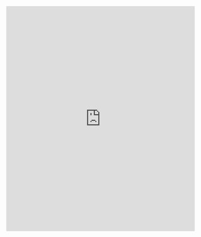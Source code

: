 <iframe
  src="https://calendar.google.com/calendar/embed?height=600&wkst=1&bgcolor=%23ffffff&ctz=Europe%2FRome&showPrint=0&showTabs=0&mode=AGENDA&title=Turni%20Predicatori&showTz=0&showDate=1&showNav=1&src=NTcyMTE5MGM2YmI3NThmOTZkYjAyNGNiYmJhMmRlMzJhYTUyZjFjNjU4ZDY0ZDEzZGZjNTBjMTIyZTY5ZTYwNEBncm91cC5jYWxlbmRhci5nb29nbGUuY29t&color=%23F09300"
  width="100%"
  height="600"
  frameborder="0"
  scrolling="no"
></iframe>
